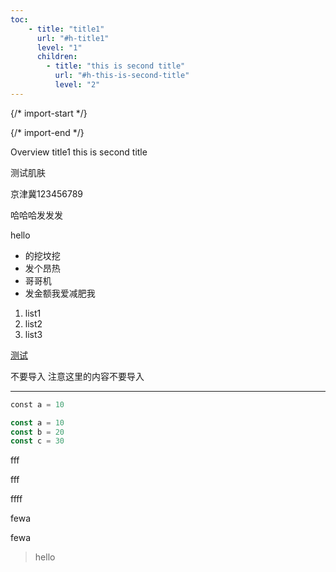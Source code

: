 ```yaml
---
toc: 
    - title: "title1"
      url: "#h-title1"
      level: "1"
      children:
        - title: "this is second title"
          url: "#h-this-is-second-title"
          level: "2"
---
```


{/* import-start */}
  
{/* import-end */}
   
<STitle>
Overview
</STitle>

<SH level="1" id="h-title1">
title1
</SH>


<SH level="2" id="h-this-is-second-title">
this is second title
</SH>


测试肌肤

京津冀123456789

哈哈哈发发发

hello

* 的挖坟挖
* 发个昂热
* 哥哥机
* 发金额我爱减肥我

1. list1
2. list2
3. list3

[测试](https://google.com)

<SCallout>

<SCalloutHeader type="warning">
不要导入

</SCalloutHeader>


<SCalloutContent>
注意这里的内容不要导入

</SCalloutContent>

</SCallout>

---

<SCodeBlockTab>

<SCodeBlock language="py" focus="" filename="main.py" tabid="0">

```py
const a = 10
```
</SCodeBlock>

<SCodeBlock language="js" focus="" filename="index.js" tabid="1">

```js
const a = 10
const b = 20
const c = 30
```
</SCodeBlock>


</SCodeBlockTab>

<SImage width="192px" height="192px" src="https://zego-to-spreading.oss-ap-southeast-1.aliyuncs.com/4afe04090eb51d5cb9fa28eb44e20383/workspace48/android-chrome-192x192.png" alt="android-chrome-192x192.png" title="null" caption="fewafewa">
</SImage>

<SVideo className="s-video-wrapper" src="https://www.youtube.com/watch?v=-U48AAZo_Cw" width="100%" height="100%" type="youtube" > 
</SVideo>

<STable colgroup="200,200,200" width="600">
<STableRow>
<STableHeader colspan="1" rowspan="1" colwidth="200" >

fff

</STableHeader>
<STableHeader colspan="1" rowspan="1" colwidth="200" >

fff

</STableHeader>
<STableHeader colspan="1" rowspan="1" colwidth="200" >

ffff

</STableHeader>
</STableRow>

<STableRow>
<STableCell colspan="1" rowspan="1" colwidth="200" >

fewa

</STableCell>
<STableCell colspan="1" rowspan="1" colwidth="200" >


</STableCell>
<STableCell colspan="1" rowspan="1" colwidth="200" >


</STableCell>
</STableRow>

<STableRow>
<STableCell colspan="1" rowspan="1" colwidth="200" >

fewa

</STableCell>
<STableCell colspan="1" rowspan="1" colwidth="200" >


</STableCell>
<STableCell colspan="1" rowspan="1" colwidth="200" >


</STableCell>
</STableRow>

</STable>

> hello

<SVideo className="s-video-wrapper" src="https://www.youtube.com/watch?v=-U48AAZo_Cw" width="100%" height="100%" type="youtube" > 
</SVideo>

<SVideo className="s-video-wrapper" src="https://www.youtube.com/watch?v=-U48AAZo_Cw" width="100%" height="100%" type="youtube" > 
</SVideo>

<SVideo className="s-video-wrapper" src="https://www.youtube.com/watch?v=-U48AAZo_Cw" width="100%" height="100%" type="youtube" > 
</SVideo>

<SVideo className="s-video-wrapper" src="https://www.youtube.com/watch?v=-U48AAZo_Cw" width="100%" height="100%" type="youtube" > 
</SVideo>

<SVideo className="s-video-wrapper" src="https://www.youtube.com/watch?v=-U48AAZo_Cw" width="100%" height="100%" type="youtube" > 
</SVideo>

<SVideo className="s-video-wrapper" src="https://www.youtube.com/watch?v=-U48AAZo_Cw" width="100%" height="100%" type="youtube" > 
</SVideo>

<SVideo className="s-video-wrapper" src="https://www.youtube.com/watch?v=-U48AAZo_Cw" width="100%" height="100%" type="youtube" > 
</SVideo>

<SVideo className="s-video-wrapper" src="https://www.youtube.com/watch?v=-U48AAZo_Cw" width="100%" height="100%" type="youtube" > 
</SVideo>

<SVideo className="s-video-wrapper" src="https://www.youtube.com/watch?v=-U48AAZo_Cw" width="100%" height="100%" type="youtube" > 
</SVideo>

<SVideo className="s-video-wrapper" src="https://www.youtube.com/watch?v=-U48AAZo_Cw" width="100%" height="100%" type="youtube" > 
</SVideo>

